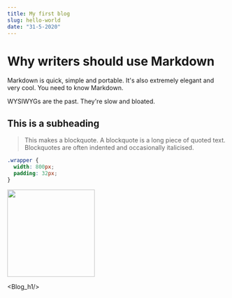 ```yaml
---
title: My first blog
slug: hello-world
date: "31-5-2020"
---
```



# Why writers should use Markdown

Markdown is quick, simple and portable. It's also extremely elegant and very cool. You need to know Markdown.

WYSIWYGs are the past. They're slow and bloated.

## This is a subheading

> This makes a blockquote. A blockquote is a long piece of quoted text. Blockquotes are often indented and occasionally italicised.



<Codeblock/>

```css
.wrapper {
  width: 800px;
  padding: 32px;
}
```

<Image src="/images/blog/test2.jpg" width="200px" height="200px" />

<Blog_h1/>